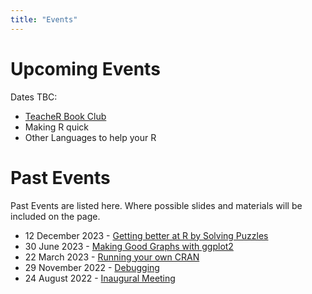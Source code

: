 ```yaml
---
title: "Events"
---
```



# Upcoming Events

Dates TBC: 

- [TeacheR Book Club](events/teacher_book_club.qmd)
- Making R quick
- Other Languages to help your R

# Past Events

Past Events are listed here.
Where possible slides and materials will be included on the page.


- 12 December 2023 - [Getting better at R by Solving Puzzles](events/advent_of_code_2023.qmd)
- 30 June 2023 - [Making Good Graphs with ggplot2](events/making_good_graphs.qmd)
- 22 March 2023 - [Running your own CRAN](events/running_your_own_cran.qmd)
- 29 November 2022 - [Debugging](events/debugging.qmd)
- 24 August 2022 - [Inaugural Meeting](events/inaugural.qmd)
